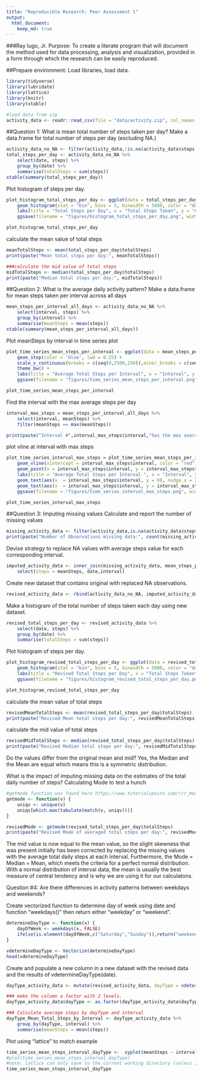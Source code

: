 ```yaml
---
title: "Reproducible Research: Peer Assessment 1"
output: 
  html_document:
    keep_md: true
---
```

###Ray lugo, Jr.
Purpose:  To create a literate program that will document the method used for data processing, analysis and visualization, provided in a form through which the research can be easily reproduced.

##Prepare environment: Load libraries, load data.
```r
library(tidyverse)
library(lubridate)
library(lattice)
library(knitr)
library(xtable)

#load data from zip
activity_data <- readr::read_csv(file = "data/activity.zip", col_names = TRUE, col_types = readr::cols(readr::col_integer(),readr::col_date(format = "%Y-%m-%d"),readr::col_integer()))
```

##Question 1: What is mean total number of steps taken per day?
Make a data.frame for total number of steps per day (excluding NA.)
```r
activity_data_no_NA <- filter(activity_data,!is.na(activity_data$steps))
total_steps_per_day <- activity_data_no_NA %>%
    select(date, steps) %>%
    group_by(date) %>%
    summarise(totalSteps = sum(steps))
xtable(summary(total_steps_per_day))
```
Plot histogram of steps per day. 
```r
plot_histogram_total_steps_per_day <- ggplot(data = total_steps_per_day, aes(x = totalSteps)) +
    geom_histogram(stat = "bin", bins = 5, binwidth = 5000, color = "darkblue", fill = "steelblue") +
    labs(title = "Total Steps per Day", x = "Total Steps Taken", y = "Count") +
    ggsave(filename = "figures/histogram_total_steps_per_day.png", width = 5, height = 3)

plot_histogram_total_steps_per_day
```

calculate the mean value of total steps
```r
meanTotalSteps <- mean(total_steps_per_day$totalSteps)
print(paste("Mean total steps per day:", meanTotalSteps))

###calculate the mid value of total steps
midTotalSteps <- median(total_steps_per_day$totalSteps)
print(paste("Median total steps per day:", midTotalSteps))
```

##Question 2: What is the average daily activity pattern?
Make a data.frame for mean steps taken per interval across all days
```r
mean_steps_per_interval_all_days <- activity_data_no_NA %>%
    select(interval, steps) %>%
    group_by(interval) %>%
    summarise(meanSteps = mean(steps))
xtable(summary(mean_steps_per_interval_all_days))
```

Plot meanSteps by interval in time series plot
```r
plot_time_series_mean_steps_per_interval <- ggplot(data = mean_steps_per_interval_all_days, aes(interval, meanSteps)) +
    geom_step(color = 'blue', lwd = 0.25) +
    scale_x_continuous(breaks = c(seq(0,2500,250)),minor_breaks = c(seq(0,2500,50))) +
    theme_bw() +
    labs(title = "Average Total Steps per Interval", x = "Interval", y = "Average Total Steps") +
    ggsave(filename = "figures/time_series_mean_steps_per_interval.png", width = 5, height = 3)

plot_time_series_mean_steps_per_interval
```

Find the interval with the max average steps per day
```r
interval_max_steps = mean_steps_per_interval_all_days %>%
    select(interval, meanSteps) %>%
    filter(meanSteps == max(meanSteps))

print(paste("Interval #",interval_max_steps$interval,"has the max average steps per day of", interval_max_steps$meanSteps))
```

plot vline at interval with max steps
```r
plot_time_series_interval_max_steps = plot_time_series_mean_steps_per_interval +
    geom_vline(xintercept = interval_max_steps$interval, color = "red", lwd = 0.1, linetype = "longdash") +
    geom_point(x = interval_max_steps$interval, y = interval_max_steps$meanSteps, pch = 21, size = 0.5, color = "red") +
    labs(title = "Average Total Steps per Interval ", x = "Interval", y = "Average Total Steps") +
    geom_text(aes(x  = interval_max_steps$interval, y = 0), nudge_x = 200, size = 2, label = paste("Interval: ",interval_max_steps$interval), color = "red") +
    geom_text(aes(x  = interval_max_steps$interval, y = interval_max_steps$meanSteps), nudge_x = 200, size = 2, label = paste("Max:", round(interval_max_steps$meanSteps,2)), color = "red") +
    ggsave(filename = "figures/time_series_interval_max_steps.png", width = 5, height = 3)

plot_time_series_interval_max_steps
```

##Question 3: Imputing missing values
Calculate and report the number of missing values
```r
missing_activity_data <- filter(activity_data,is.na(activity_data$steps))
print(paste("Number of Observations missing data:", count(missing_activity_data)))
```

Devise strategy to replace NA values with average steps value for each corresponding interval.
```r
imputed_activity_data <- inner_join(missing_activity_data, mean_steps_per_interval_all_days, by = "interval") %>%
    select(steps = meanSteps, date,interval)
```

Create new dataset that contains original with replaced NA observations.
```r
revised_activity_data <- rbind(activity_data_no_NA, imputed_activity_data)
```

Make a histogram of the total number of steps taken each day using new dataset.
```r
revised_total_steps_per_day <- revised_activity_data %>%
    select(date, steps) %>%
    group_by(date) %>%
    summarise(totalSteps = sum(steps))
```

Plot histogram of steps per day.
```r
plot_histogram_revised_total_steps_per_day <- ggplot(data = revised_total_steps_per_day, aes(totalSteps)) +
    geom_histogram(stat = "bin", bins = 5, binwidth = 5000, color = "darkred", fill = "red") +
    labs(title = "Revised Total Steps per Day", x = "Total Steps Taken", y = "Count") +
    ggsave(filename = "figures/histogram_revised_total_steps_per_day.png", width = 5, height = 3)

plot_histogram_revised_total_steps_per_day
```

calculate the mean value of total steps
```r
revisedMeanTotalSteps <- mean(revised_total_steps_per_day$totalSteps)
print(paste("Revised Mean total steps per day:", revisedMeanTotalSteps))
```

calculate the mid value of total steps
```r
revisedMidTotalSteps <- median(revised_total_steps_per_day$totalSteps)
print(paste("Revised Median total steps per day:", revisedMidTotalSteps))
```

Do the values differ from the original mean and mid?
Yes, the Median and the Mean are equal which means this is a symmetric distribution.

What is the impact of imputing missing data on the estimates of the total daily number of steps?
Calculating Mode to test a hunch

```r
#getmode function was found here https://www.tutorialspoint.com/r/r_mean_median_mode.htm
getmode <- function(v) {
    uniqv <- unique(v)
    uniqv[which.max(tabulate(match(v, uniqv)))]
}

revisedMode <- getmode(revised_total_steps_per_day$totalSteps)
print(paste("Revised Mode of averaged total steps per day:", revisedMode))
```

The mid value is now equal to the mean value, so the slight skewness that was present initially has been corrected by replacing the missing values with the average total daily steps at each interval.
Furthermore, the Mode = Median = Mean, which meets the criteria for a perfect normal distribution.
With a normal distribution of interval data, the mean is usually the best measure of central tendency and is why we are using it for our calculatons.


Question #4: Are there differences in activity patterns between weekdays and weekends?

Create vectorized function to determine day of week using date and function "weekdays()" then return either "weekday" or "weekend".
```r
determineDayType <- function(x) {
    dayOfWeek <- weekdays(x, FALSE)
    ifelse(is.element(dayOfWeek,c("Saturday","Sunday")),return("weekend"),return("weekday"))
}

vdetermineDayType <- Vectorize(determineDayType)
head(vdetermineDayType)
```

Create and populate a new column in a new dataset with the revised data and the results of vdetermineDayType(date).
```r
dayType_activity_data <- mutate(revised_activity_data, dayType = vdetermineDayType(revised_activity_data$date))

### make the column a factor with 2 levels.
dayType_activity_data$dayType <- as.factor(dayType_activity_data$dayType)
```

```r
### Calculate average steps by dayType and interval
dayType_Mean_Total_Steps_by_Interval <- dayType_activity_data %>%
    group_by(dayType, interval) %>%
    summarise(meanSteps = mean(steps))
```

Plot using "lattice" to match example
```r
time_series_mean_steps_interval_dayType <-  xyplot(meanSteps ~ interval|dayType, data = dayType_Mean_Total_Steps_by_Interval, type = "l", layout = c(1,2), xlab = "Interval", ylab = "Average Total Steps", main = "Average Total Steps per Interval by Day Type")
#plot(time_series_mean_steps_interval_dayType)
#note: lattice can only save to the current working directory (unless I missed something), so added steps to change to "figures" dir and then back.
time_series_mean_steps_interval_dayType
```

